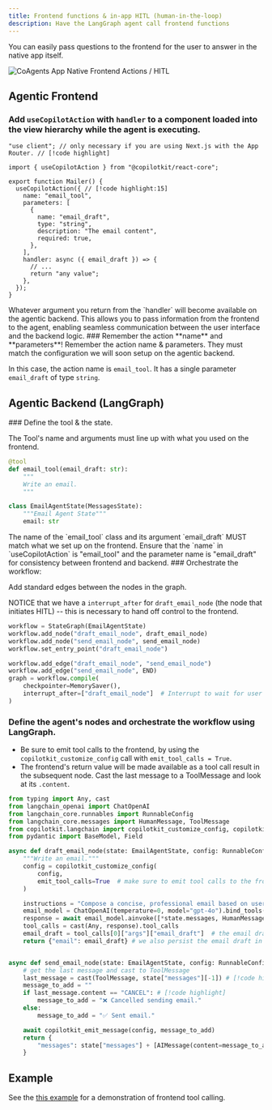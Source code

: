 ```yaml
---
title: Frontend functions & in-app HITL (human-in-the-loop)
description: Have the LangGraph agent call frontend functions
---
```


You can easily pass questions to the frontend for the user to answer in the native app itself.

<Frame className="my-2">
  <img
    src="/images/coagents/app-native-CoAgents-hitl.gif"
    alt="CoAgents App Native Frontend Actions / HITL"
    className="w-3/4 mx-auto"
  />
</Frame>

## Agentic Frontend

<Steps>

<Step>

### Add `useCopilotAction` with `handler` to a component loaded into the view hierarchy while the agent is executing.

```tsx filename="app/Mailer.tsx"
"use client"; // only necessary if you are using Next.js with the App Router. // [!code highlight]

import { useCopilotAction } from "@copilotkit/react-core";

export function Mailer() {
  useCopilotAction({ // [!code highlight:15]
    name: "email_tool",
    parameters: [
      {
        name: "email_draft",
        type: "string",
        description: "The email content",
        required: true,
      },
    ],
    handler: async ({ email_draft }) => {
      // ...
      return "any value";
    },
  });
}
```

<Callout type="info">
  Whatever argument you return from the `handler` will become available on the agentic backend. This allows you to pass information from the frontend to the agent, enabling seamless communication between the user interface and the backend logic.
</Callout>

</Step>


<Step>
### Remember the action **name** and **parameters**!
Remember the action name & parameters. They must match the configuration we will soon setup on the agentic backend.

In this case, the action name is `email_tool`. It has a single parameter `email_draft` of type `string`.

</Step>
</Steps>


## Agentic Backend (LangGraph)

<Steps>

<Step>
### Define the tool & the state.

The Tool's name and arguments must line up with what you used on the frontend.

```python
@tool
def email_tool(email_draft: str):
    """
    Write an email.
    """

class EmailAgentState(MessagesState):
    """Email Agent State"""
    email: str
```

<Callout type="warning">
  The name of the `email_tool` class and its argument `email_draft` MUST match what
  we set up on the frontend. Ensure that the `name` in `useCopilotAction` is
  "email_tool" and the parameter name is "email_draft" for consistency between
  frontend and backend.
</Callout>

</Step>

<Step>
### Orchestrate the workflow:

Add standard edges between the nodes in the graph.

NOTICE that we have a `interrupt_after` for `draft_email_node` (the node that initiates HITL) -- this is necessary to hand off control to the frontend.

```python
workflow = StateGraph(EmailAgentState)
workflow.add_node("draft_email_node", draft_email_node)
workflow.add_node("send_email_node", send_email_node)
workflow.set_entry_point("draft_email_node")

workflow.add_edge("draft_email_node", "send_email_node")
workflow.add_edge("send_email_node", END)
graph = workflow.compile(
    checkpointer=MemorySaver(),
    interrupt_after=["draft_email_node"]  # Interrupt to wait for user input  # [!code highlight]
)
```

</Step>

<Step>

### Define the agent's nodes and orchestrate the workflow using LangGraph.

- Be sure to emit tool calls to the frontend, by using the `copilotkit_customize_config` call with `emit_tool_calls = True`.
- The frontend's return value will be made available as a tool call result in the subsequent node. Cast the last message to a ToolMessage and look at its `.content`.

```python title="agent/my_agent/agent.py"
from typing import Any, cast
from langchain_openai import ChatOpenAI
from langchain_core.runnables import RunnableConfig
from langchain_core.messages import HumanMessage, ToolMessage
from copilotkit.langchain import copilotkit_customize_config, copilotkit_emit_message
from pydantic import BaseModel, Field

async def draft_email_node(state: EmailAgentState, config: RunnableConfig):
    """Write an email."""
    config = copilotkit_customize_config(
        config,
        emit_tool_calls=True  # make sure to emit tool calls to the frontend # [!code highlight]
    )

    instructions = "Compose a concise, professional email based on user input."
    email_model = ChatOpenAI(temperature=0, model="gpt-4o").bind_tools([email_tool], tool_choice="email_tool")
    response = await email_model.ainvoke([*state.messages, HumanMessage(content=instructions)], config)
    tool_calls = cast(Any, response).tool_calls
    email_draft = tool_calls[0]["args"]["email_draft"]  # the email draft content is the argument passed to the email tool
    return {"email": email_draft} # we also persist the email draft in the agent state.


async def send_email_node(state: EmailAgentState, config: RunnableConfig):
    # get the last message and cast to ToolMessage
    last_message = cast(ToolMessage, state["messages"][-1]) # [!code highlight]
    message_to_add = ""
    if last_message.content == "CANCEL": # [!code highlight]
        message_to_add = "❌ Cancelled sending email."
    else:
        message_to_add = "✅ Sent email."

    await copilotkit_emit_message(config, message_to_add)
    return {
        "messages": state["messages"] + [AIMessage(content=message_to_add)],
    }


```

</Step>

</Steps>

## Example

See the [this example](https://github.com/CopilotKit/CopilotKit/tree/main/examples/coagents-qa-native) for a demonstration of frontend tool calling.

